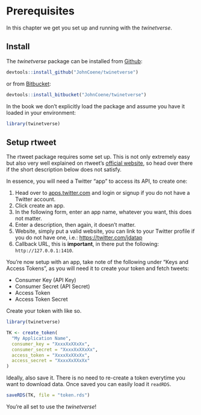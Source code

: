# Prerequisites {#prerequisites}

In this chapter we get you set up and running with the _twinetverse_.

## Install

The _twinetverse_ package can be installed from [Github](https://github.com/JohnCoene/twinetverse):

```r
devtools::install_github("JohnCoene/twinetverse")
```

or from [Bitbucket](https://bitbucket.org/JohnCoene/twinetbook/src/master/):

```r
devtools::install_bitbucket("JohnCoene/twinetverse")
```

In the book we don't explicitly load the package and assume you have it loaded in your environment:

```r
library(twinetverse)
```

## Setup rtweet

The rtweet package requires some set up. This is not only extremely easy but also very well explained on rtweet's [official website](http://rtweet.info/articles/auth.html), so head over there if the short description below does not satisfy.

In essence, you will need a Twitter "app" to access its API, to create one:

1. Head over to [apps.twitter.com](https://apps.twitter.com/) and login or signup if you do not have a Twitter account.
2. Click create an app.
3. In the following form, enter an app name, whatever you want, this does not matter.
4. Enter a description, then again, it doesn't matter.
5. Website, simply put a valid website, you can link to your Twitter profile if you do not have one, i.e.: [https://twitter.com/jdatap](https://twitter.com/jdatap)
6. Callback URL, this is **important**, in there put the following: `http://127.0.0.1:1410`.

You're now setup with an app, take note of the following under "Keys and Access Tokens", as you will need it to create your token and fetch tweets:

* Consumer Key (API Key)
* Consumer Secret (API Secret)
* Access Token
* Access Token Secret

Create your token with like so.

```r
library(twinetverse)

TK <- create_token(
  "My Application Name",
  consumer_key = "XxxxXxXXxXx",
  consumer_secret = "XxxxXxXXxXx",
  access_token = "XxxxXxXXxXx",
  access_secret = "XxxxXxXXxXx"
)
```

Ideally, also save it. There is no need to re-create a token everytime you want to download data. Once saved you can easily load it `readRDS`.

```r
saveRDS(TK, file = "token.rds")
```

You're all set to use the _twinetverse_!